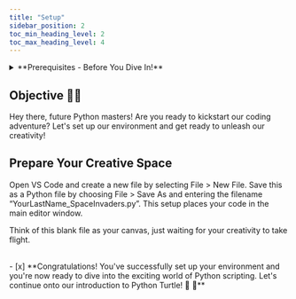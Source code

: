 ```yaml
---
title: "Setup"
sidebar_position: 2
toc_min_heading_level: 2
toc_max_heading_level: 4
---
```


<details>
    <summary>**Prerequisites - Before You Dive In!**</summary>

Let's make sure we're all set with these fun and essential skills:

[**Environment Exploration**](https://code.visualstudio.com/): Visual Studio Code (VS Code) is a powerful editor that supports code editing, debugging, and task running. It's a local app that you need to install on your computer. We'll be using VS Code as our Python environment.

[**Turtle Documentation**](https://docs.python.org/3/library/turtle.html): It's time to put your thinking cap on! Learn the basics of Turtle graphics and discover how to create and shape intricate designs like a true coding artist. Who knew coding with Python Turtle could be so artsy?

So, gear up and get ready to embark on this exciting coding journey. With these skills under your belt, you'll be unstoppable! 🚀💻

</details>

## Objective 🧐🗿

Hey there, future Python masters! Are you ready to kickstart our coding adventure? Let's set up our environment and get ready to unleash our creativity!

## Prepare Your Creative Space
Open VS Code and create a new file by selecting File > New File. Save this as a Python file by choosing File > Save As and entering the filename “YourLastName_SpaceInvaders.py”. This setup places your code in the main editor window. 

Think of this blank file as your canvas, just waiting for your creativity to take flight.


<br  />
- [x] **Congratulations! You've successfully set up your environment and you're now ready to dive into the exciting world of Python scripting. Let's continue onto our introduction to Python Turtle! 🐢 🚀**
<br  />
